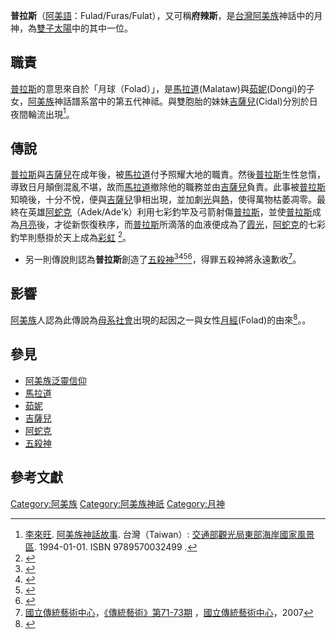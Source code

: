 {{expert|subject=台灣原住民族}}

{{Infobox deity
| type        = taiwan
| name        = 普拉斯
| image       = 
| image_size  = 
| caption     = 
| deity_of    = 月神
| hiro        = 
| cult_center = 
| symbol      = 
| siblings    = [[吉薩兒|吉薩兒]]
| consort     = 
|script=Fulad / Furas / Fulat|script_name=[[阿美語|阿美語]]|father=[[馬拉道|馬拉道]]|mother=[[茹妮|茹妮]]}}

'''普拉斯'''（[[阿美語|阿美語]]：Fulad/Furas/Fulat），又可稱'''府辣斯'''，是[[台灣|台灣]][[阿美族|阿美族]]神話中的月神，為[[雙子太陽|雙子太陽]]中的其中一位。

== 職責 ==
[[普拉斯|普拉斯]]的意思來自於「月球（Folad）」，是[[馬拉道|馬拉道]](Malataw)與[[茹妮|茹妮]](Dongi)的子女，[[阿美族|阿美族]]神話譜系當中的第五代神祗。與雙胞胎的妹妹[[吉薩兒|吉薩兒]](Cidal)分別於日夜間輪流出現<ref name="阿美族神話故事">  [[李來旺|李來旺]]. [https://www.taaze.tw/usedList.html?oid=11100501163 阿美族神話故事]. 台灣（Taiwan）: [[交通部觀光局|交通部觀光局]][[東部海岸國家風景區|東部海岸國家風景區]]. 1994-01-01. ISBN 9789570032499 {{Zh}}.</ref>。

== 傳說 ==
[[普拉斯|普拉斯]]與[[吉薩兒|吉薩兒]]在成年後，被[[馬拉道|馬拉道]]付予照耀大地的職責。然後[[普拉斯|普拉斯]]生性怠惰，導致日月顛倒混亂不堪，故而[[馬拉道|馬拉道]]撤除他的職務並由[[吉薩兒|吉薩兒]]負責。此事被[[普拉斯|普拉斯]]知曉後，十分不悅，便與[[吉薩兒|吉薩兒]]爭相出現，並加劇[[光|光]]與[[熱|熱]]，使得萬物枯萎凋零。最終在英雄[[阿蛇克|阿蛇克]]（Adek/Ade'k）利用七彩釣竿及弓箭射傷[[普拉斯|普拉斯]]，並使[[普拉斯|普拉斯]]成為[[月亮|月亮]]後，才從新恢復秩序，而[[普拉斯|普拉斯]]所滴落的血液便成為了[[霞光|霞光]]，[[阿蛇克|阿蛇克]]的七彩釣竿則懸掛於天上成為[[彩虹|彩虹]] <ref name="李麗君">{{cite web|author=[[李麗君|李麗君]]|title=應用原住民圖騰於繪畫創作及文化創意產品之研究|url= http://paperupload.nttu.edu.tw/CA4BD71DBC8AB41/d337c04d0ee8b6e7.pdf|publisher= 
美術產業學系 |work=國立臺東大學 |accessdate=2016-06 }}</ref>。

* 另一則傳說則認為'''普拉斯'''創造了[[五殺神|五殺神]]<ref name="《中國地方自治通訊》第197-208期">{{cite book |author=[[中國地方自治學會|中國地方自治學會]] |title=《中國地方自治通訊》第197-208期 |url=https://books.google.com.tw/books?id=URpEAQAAIAAJ&q=%E4%BA%94%E6%AE%BA%E7%A5%9E+%E9%98%BF%E7%BE%8E%E6%97%8F&dq=%E4%BA%94%E6%AE%BA%E7%A5%9E+%E9%98%BF%E7%BE%8E%E6%97%8F&hl=zh-TW&sa=X&ved=2ahUKEwj7rJ2irar3AhVCFqYKHeuoD4QQ6AF6BAgJEAI |publisher=[[中國地方自治學會|中國地方自治學會]] |year=1965 |isbn= |access-date=2022-04-23 |archive-date=2022-04-23 |archive-url=https://web.archive.org/web/20220423142430/https://books.google.com.tw/books?id=URpEAQAAIAAJ&q=%E4%BA%94%E6%AE%BA%E7%A5%9E+%E9%98%BF%E7%BE%8E%E6%97%8F&dq=%E4%BA%94%E6%AE%BA%E7%A5%9E+%E9%98%BF%E7%BE%8E%E6%97%8F&hl=zh-TW&sa=X&ved=2ahUKEwj7rJ2irar3AhVCFqYKHeuoD4QQ6AF6BAgJEAI }}</ref><ref name="臺灣東部阿美族的婚姻制度">{{cite book |author=[[阮昌銳|阮昌銳]] |title=《臺灣東部阿美族的婚姻制度》 |url=https://books.google.com.tw/books?id=3lIfAQAAMAAJ&dq=%E4%BA%94%E6%AE%BA%E7%A5%9E+%E9%98%BF%E7%BE%8E%E6%97%8F&hl=zh-TW&sitesec=reviews |publisher=[[國立政治大學|國立政治大學]] |year=1984 |isbn= |access-date=2022-04-23 |archive-date=2022-04-23 |archive-url=https://web.archive.org/web/20220423142426/https://books.google.com.tw/books?id=3lIfAQAAMAAJ&dq=%E4%BA%94%E6%AE%BA%E7%A5%9E+%E9%98%BF%E7%BE%8E%E6%97%8F&hl=zh-TW&sitesec=reviews }}</ref>{{Rp|03}}<ref name="《中國方志叢書：臺灣地區》臺灣省·花蓮縣志 第三篇">{{cite book |author=[[駱香林|駱香林]]、[[苗允豐|苗允豐]]、花蓮縣文獻委員會 |title=《中國方志叢書：臺灣地區》臺灣省·花蓮縣志 第三篇 |url=https://books.google.com.tw/books?id=Ih4cAAAAMAAJ&q=%E4%BA%94%E6%AE%BA%E7%A5%9E+%E9%98%BF%E7%BE%8E%E6%97%8F&dq=%E4%BA%94%E6%AE%BA%E7%A5%9E+%E9%98%BF%E7%BE%8E%E6%97%8F&hl=zh-TW&sa=X&ved=2ahUKEwj7rJ2irar3AhVCFqYKHeuoD4QQ6AF6BAgKEAI |publisher=[[成文出版社|成文出版社]] |year=1983 |isbn= |access-date=2022-04-23 |archive-date=2022-04-23 |archive-url=https://web.archive.org/web/20220423142450/https://books.google.com.tw/books?id=Ih4cAAAAMAAJ&q=%E4%BA%94%E6%AE%BA%E7%A5%9E+%E9%98%BF%E7%BE%8E%E6%97%8F&dq=%E4%BA%94%E6%AE%BA%E7%A5%9E+%E9%98%BF%E7%BE%8E%E6%97%8F&hl=zh-TW&sa=X&ved=2ahUKEwj7rJ2irar3AhVCFqYKHeuoD4QQ6AF6BAgKEAI }}</ref>{{Rp|672}}<ref name="國際中國邊疆學術會議論文集">{{cite book |author=[[國立政治大學|國立政治大學]] |title=《國際中國邊疆學術會議論文集》 |url=https://books.google.com.tw/books?id=e_4SAQAAMAAJ&q=%E4%BA%94%E6%AE%BA%E7%A5%9E+%E9%98%BF%E7%BE%8E%E6%97%8F&dq=%E4%BA%94%E6%AE%BA%E7%A5%9E+%E9%98%BF%E7%BE%8E%E6%97%8F&hl=zh-TW&sa=X&ved=2ahUKEwj7rJ2irar3AhVCFqYKHeuoD4QQ6AF6BAgLEAI |publisher=[[國立政治大學|國立政治大學]] |year=1985 |isbn= |access-date=2022-04-23 |archive-date=2022-04-23 |archive-url=https://web.archive.org/web/20220423142436/https://books.google.com.tw/books?id=e_4SAQAAMAAJ&q=%E4%BA%94%E6%AE%BA%E7%A5%9E+%E9%98%BF%E7%BE%8E%E6%97%8F&dq=%E4%BA%94%E6%AE%BA%E7%A5%9E+%E9%98%BF%E7%BE%8E%E6%97%8F&hl=zh-TW&sa=X&ved=2ahUKEwj7rJ2irar3AhVCFqYKHeuoD4QQ6AF6BAgLEAI }}</ref>{{Rp|1449}}，得罪五殺神將永遠歉收<ref name="《傳統藝術》第71-73期">[[國立傳統藝術中心|國立傳統藝術中心]]，[https://books.google.com.tw/books?id=x_njAAAAMAAJ&q=%E4%BA%94%E6%AE%BA%E7%A5%9E+%E9%98%BF%E7%BE%8E%E6%97%8F&dq=%E4%BA%94%E6%AE%BA%E7%A5%9E+%E9%98%BF%E7%BE%8E%E6%97%8F&hl=zh-TW&sa=X&ved=2ahUKEwj7rJ2irar3AhVCFqYKHeuoD4QQ6AF6BAgFEAI 《傳統藝術》第71-73期 ] {{Wayback|url=https://books.google.com.tw/books?id=x_njAAAAMAAJ&q=%E4%BA%94%E6%AE%BA%E7%A5%9E+%E9%98%BF%E7%BE%8E%E6%97%8F&dq=%E4%BA%94%E6%AE%BA%E7%A5%9E+%E9%98%BF%E7%BE%8E%E6%97%8F&hl=zh-TW&sa=X&ved=2ahUKEwj7rJ2irar3AhVCFqYKHeuoD4QQ6AF6BAgFEAI |date=20220423142431 }}，[[國立傳統藝術中心|國立傳統藝術中心]]，2007</ref>{{Rp|19}}。

== 影響 ==
[[阿美族|阿美族]]人認為此傳說為[[母系社會|母系社會]]出現的起因之一與女性[[月經|月經]](Folad)的由來<ref name="Malataw">{{cite web|author=|title=Malataw |url=https://malataw.wordpress.com/ |publisher= |work=wordpress.com |accessdate=}}</ref>。。

== 參見 ==
* [[阿美族泛靈信仰|阿美族泛靈信仰]]
* [[馬拉道|馬拉道]]
* [[茹妮|茹妮]]
* [[吉薩兒|吉薩兒]]
* [[阿蛇克|阿蛇克]]
* [[五殺神|五殺神]]

== 參考文獻 ==
{{reflist}}





[[Category:阿美族|Category:阿美族]]
[[Category:阿美族神祇|Category:阿美族神祇]]
[[Category:月神|Category:月神]]